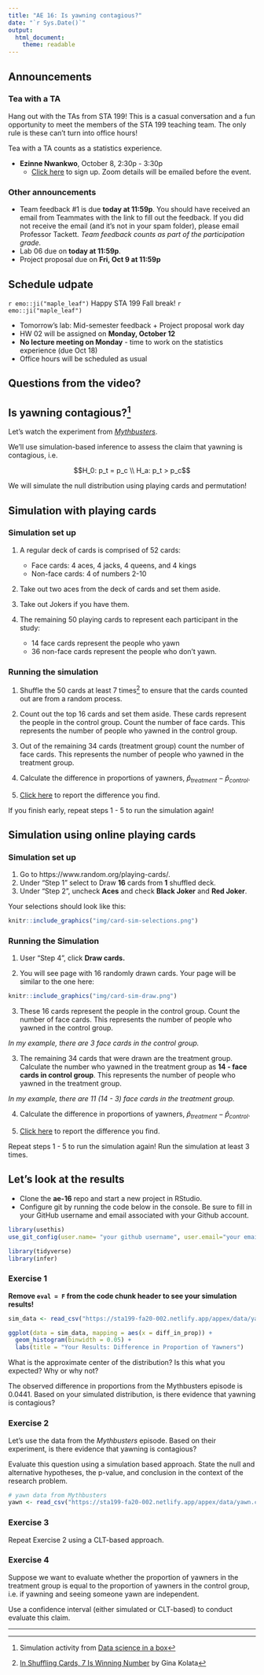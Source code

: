 ```yaml
---
title: "AE 16: Is yawning contagious?"
date: "`r Sys.Date()`"
output: 
  html_document:
    theme: readable
---
```


## Announcements 

### Tea with a TA 

Hang out with the TAs from STA 199! This is a casual conversation and a fun opportunity to meet the members of the STA 199 teaching team. The only rule is these can't turn into office hours! 

Tea with a TA counts as a statistics experience.

- **Ezinne Nwankwo**, October 8, 2:30p - 3:30p
  - [Click here](https://forms.gle/EPdQBFigj93JYTET7) to sign up. Zoom details will be emailed before the event.

### Other announcements

- Team feedback #1 is due **today at 11:59p**. You should have received an email from Teammates with the link to fill out the feedback. If you did not receive the email (and it's not in your spam folder), please email Professor Tackett. *Team feedback counts as part of the participation grade.*
- Lab 06 due on **today at 11:59p**.
- Project proposal due on **Fri, Oct 9 at 11:59p**

## Schedule udpate 

`r emo::ji("maple_leaf")` Happy STA 199 Fall break! `r emo::ji("maple_leaf")`

- Tomorrow's lab: Mid-semester feedback + Project proposal work day
- HW 02 will be assigned on **Monday, October 12**
- **No lecture meeting on Monday** - time to work on the statistics experience (due Oct 18)
- Office hours will be scheduled as usual

## Questions from the video? 

## Is yawning contagious?[^ds]

Let's watch the experiment from [*Mythbusters*](https://www.discovery.com/tv-shows/mythbusters/videos/is-yawning-contagious-2). 

We'll use simulation-based inference to assess the claim that yawning is contagious, i.e. 

$$H_0: p_t = p_c \\
H_a: p_t > p_c$$

We will simulate the null distribution using playing cards and permutation! 

## Simulation with playing cards 

### Simulation set up

1. A regular deck of cards is comprised of 52 cards: 
    - Face cards: 4 aces, 4 jacks, 4 queens, and 4 kings
    - Non-face cards: 4 of numbers 2-10

2. Take out two aces from the deck of cards and set them aside.

3. Take out Jokers if you have them.

4. The remaining 50 playing cards to represent each participant in the study:
    - 14 face cards represent the people who yawn
    - 36 non-face cards represent the people who don't yawn.

### Running the simulation 

1. Shuffle the 50 cards at least 7 times[^1] to ensure that the cards counted out are from a random process.

2. Count out the top 16 cards and set them aside. These cards represent the people in the control group. Count the number of face cards. This represents the number of people who yawned in the control group. 

3. Out of the remaining 34 cards (treatment group) count the number of face cards. This represents the number of people who yawned in the treatment group. 

4. Calculate the difference in proportions of yawners, $\hat{p}_{treatment} - \hat{p}_{control}$. 

5. [Click here](https://forms.gle/RPvcghskHcY4wsjNA) to report the difference you find.

If you finish early, repeat steps 1 - 5 to run the simulation again! 

## Simulation using online playing cards 

### Simulation set up

1. Go to https://www.random.org/playing-cards/. 
2. Under "Step 1" select to Draw **16** cards from **1** shuffled deck. 
3. Under "Step 2", uncheck **Aces** and check **Black Joker** and **Red Joker**.

Your selections should look like this: 

```r
knitr::include_graphics("img/card-sim-selections.png")
```


### Running the Simulation

1. User "Step 4", click **Draw cards.**

2. You will see page with 16 randomly drawn cards. Your page will be similar to the one here: 

```r
knitr::include_graphics("img/card-sim-draw.png")
```

3.  These 16 cards represent the people in the control group. Count the number of face cards. This represents the number of people who yawned in the control group. 

  *In my example, there are 3 face cards in the control group.*

3. The remaining 34 cards that were drawn are the treatment group. Calculate the number who yawned in the treatment group as **14 - face cards in control group**. This represents the number of people who yawned in the treatment group.
  
  *In my example, there are 11 (14 - 3) face cards in the treatment group.*

4. Calculate the difference in proportions of yawners, $\hat{p}_{treatment} - \hat{p}_{control}$. 

5. [Click here](https://forms.gle/RPvcghskHcY4wsjNA) to report the difference you find.

Repeat steps 1 - 5 to run the simulation again! Run the simulation at least 3 times.


## Let's look at the results 

- Clone the **ae-16** repo and start a new project in RStudio. 
- Configure git by running the code below in the console. Be sure to fill in your GitHub username and email associated with your Github account. 

```r
library(usethis)
use_git_config(user.name= "your github username", user.email="your email")
```

```r
library(tidyverse)
library(infer)
```


### Exercise 1

**Remove `eval = F` from the code chunk header to see your simulation results!**

```r
sim_data <- read_csv("https://sta199-fa20-002.netlify.app/appex/data/yawn-sim.csv")
```

```r
ggplot(data = sim_data, mapping = aes(x = diff_in_prop)) +
  geom_histogram(binwidth = 0.05) + 
  labs(title = "Your Results: Difference in Proportion of Yawners")
```

What is the approximate center of the distribution? Is this what you expected? Why or why not?

The observed difference in proportions from the Mythbusters episode is 0.0441. Based on your simulated distribution, is there evidence that yawning is contagious? 

### Exercise 2 

Let's use the data from the *Mythbusters* episode. Based on their experiment, is there evidence that yawning is contagious? 

Evaluate this question using a simulation based approach. State the null and alternative hypotheses, the p-value, and conclusion in the context of the research problem.  

```r
# yawn data from Mythbusters
yawn <- read_csv("https://sta199-fa20-002.netlify.app/appex/data/yawn.csv")
```

### Exercise 3

Repeat Exercise 2 using a CLT-based approach.

### Exercise 4

Suppose we want to evaluate whether the proportion of yawners in the treatment group is equal to the proportion of yawners in the control group, i.e. if yawning and seeing someone yawn are independent.  

Use a confidence interval (either simulated or CLT-based) to conduct evaluate this claim. 

<hr>

[^1]: [ In Shuffling Cards, 7 Is Winning Number](http://www.dartmouth.edu/~chance/course/topics/winning_number.html) by Gina Kolata
[^ds]: Simulation activity from [Data science in a box](https://datasciencebox.org/)
